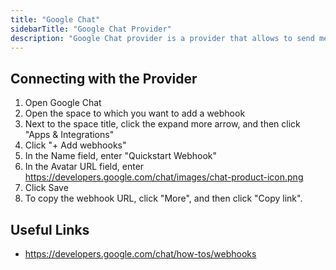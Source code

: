 ```yaml
---
title: "Google Chat"
sidebarTitle: "Google Chat Provider"
description: "Google Chat provider is a provider that allows to send messages to Google Chat"
---
```


<AutoGeneratedSnippet />

## Connecting with the Provider

1. Open Google Chat
2. Open the space to which you want to add a webhook
3. Next to the space title, click the expand more arrow, and then click "Apps & Integrations"
4. Click "+ Add webhooks"
5. In the Name field, enter "Quickstart Webhook"
6. In the Avatar URL field, enter https://developers.google.com/chat/images/chat-product-icon.png
7. Click Save
8. To copy the webhook URL, click "More", and then click "Copy link".


## Useful Links

- https://developers.google.com/chat/how-tos/webhooks
